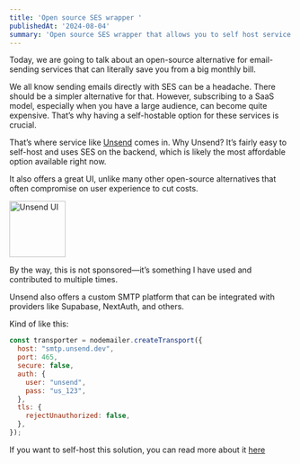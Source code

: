 ```yaml
---
title: 'Open source SES wrapper '
publishedAt: '2024-08-04'
summary: 'Open source SES wrapper that allows you to self host service similar to resend.'
---
```


Today, we are going to talk about an open-source alternative for email-sending services that can literally save you from a big monthly bill.

We all know sending emails directly with SES can be a headache. There should be a simpler alternative for that. However, subscribing to a SaaS model, especially when you have a large audience, can become quite expensive. That’s why having a self-hostable option for these services is crucial.

That’s where service like [Unsend](https://unsend.dev/) comes in. Why Unsend? It’s fairly easy to self-host and uses SES on the backend, which is likely the most affordable option available right now.

It also offers a great UI, unlike many other open-source alternatives that often compromise on user experience to cut costs.

<img src="https://raw.githubusercontent.com/harshsbhat/images/main/unsend.png" alt="Unsend UI" height="100" />

By the way, this is not sponsored—it’s something I have used and contributed to multiple times.

Unsend also offers a custom SMTP platform that can be integrated with providers like Supabase, NextAuth, and others.

Kind of like this:

```javascript
const transporter = nodemailer.createTransport({
  host: "smtp.unsend.dev",
  port: 465,
  secure: false,
  auth: {
    user: "unsend",
    pass: "us_123",
  },
  tls: {
    rejectUnauthorized: false,
  },
});
```

If you want to self-host this solution, you can read more about it [here](https://docs.unsend.dev/get-started/self-hosting)